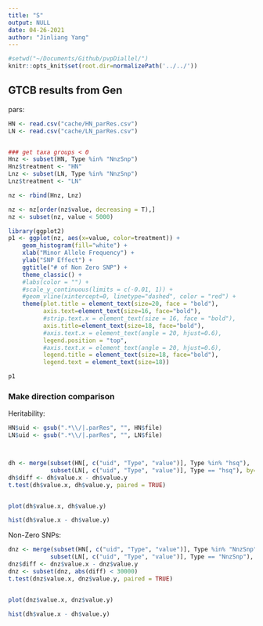```yaml
---
title: "S"
output: NULL
date: 04-26-2021
author: "Jinliang Yang"
---
```



```r
#setwd("~/Documents/Github/pvpDiallel/")
knitr::opts_knit$set(root.dir=normalizePath('../../'))
```

## GTCB results from Gen

pars:

```r

HN <- read.csv("cache/HN_parRes.csv")
LN <- read.csv("cache/LN_parRes.csv")


### get taxa groups < 0
Hnz <- subset(HN, Type %in% "NnzSnp") 
Hnz$treatment <- "HN"
Lnz <- subset(LN, Type %in% "NnzSnp") 
Lnz$treatment <- "LN"

nz <- rbind(Hnz, Lnz)
```





```r
nz <- nz[order(nz$value, decreasing = T),]
nz <- subset(nz, value < 5000)

library(ggplot2)
p1 <- ggplot(nz, aes(x=value, color=treatment)) +
    geom_histogram(fill="white") +
    xlab("Minor Allele Frequency") +
    ylab("SNP Effect") +
    ggtitle("# of Non Zero SNP") +
    theme_classic() +
    #labs(color = "") +
    #scale_y_continuous(limits = c(-0.01, 1)) +
    #geom_vline(xintercept=0, linetype="dashed", color = "red") +
    theme(plot.title = element_text(size=20, face = "bold"), 
          axis.text=element_text(size=16, face="bold"),
          #strip.text.x = element_text(size = 16, face = "bold"),
          axis.title=element_text(size=18, face="bold"),
          #axis.text.x = element_text(angle = 20, hjust=0.6),
          legend.position = "top", 
          #axis.text.x = element_text(angle = 20, hjust=0.6),
          legend.title = element_text(size=18, face="bold"),
          legend.text = element_text(size=18))

p1
```



### Make direction comparison

Heritability:

```r
HN$uid <- gsub(".*\\/|.parRes", "", HN$file)
LN$uid <- gsub(".*\\/|.parRes", "", LN$file)



dh <- merge(subset(HN[, c("uid", "Type", "value")], Type %in% "hsq"), 
            subset(LN[, c("uid", "Type", "value")], Type == "hsq"), by="uid")
dh$diff <- dh$value.x - dh$value.y
t.test(dh$value.x, dh$value.y, paired = TRUE)


plot(dh$value.x, dh$value.y)

hist(dh$value.x - dh$value.y)
```

Non-Zero SNPs:

```r
dnz <- merge(subset(HN[, c("uid", "Type", "value")], Type %in% "NnzSnp"), 
            subset(LN[, c("uid", "Type", "value")], Type == "NnzSnp"), by="uid")
dnz$diff <- dnz$value.x - dnz$value.y
dnz <- subset(dnz, abs(diff) < 30000)
t.test(dnz$value.x, dnz$value.y, paired = TRUE)


plot(dnz$value.x, dnz$value.y)

hist(dh$value.x - dh$value.y)
```